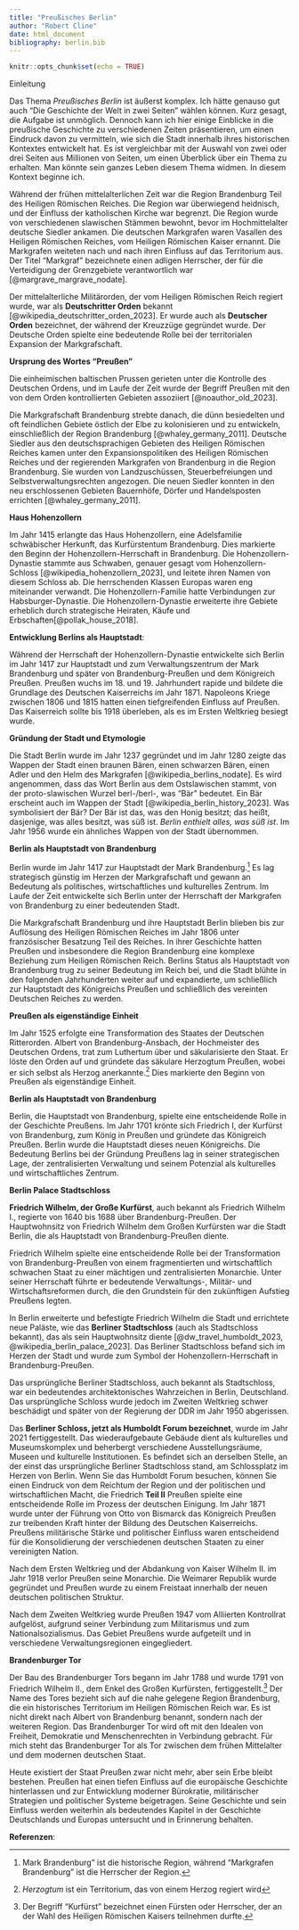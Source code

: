 ```yaml
---
title: "Preußisches Berlin"
author: "Robert Cline"
date: html_document
bibliography: berlin.bib
---
```


```r
knitr::opts_chunk$set(echo = TRUE)
```
Einleitung

Das Thema *Preußisches Berlin* ist äußerst komplex. Ich hätte genauso gut auch "Die Geschichte der Welt in zwei Seiten" wählen können. Kurz gesagt, die Aufgabe ist unmöglich. Dennoch kann ich hier einige Einblicke in die preußische Geschichte zu verschiedenen Zeiten präsentieren, um einen Eindruck davon zu vermitteln, wie sich die Stadt innerhalb ihres historischen Kontextes entwickelt hat. Es ist vergleichbar mit der Auswahl von zwei oder drei Seiten aus Millionen von Seiten, um einen Überblick über ein Thema zu erhalten. Man könnte sein ganzes Leben diesem Thema widmen. In diesem Kontext beginne ich.

Während der frühen mittelalterlichen Zeit war die Region Brandenburg Teil des Heiligen Römischen Reiches. Die Region war überwiegend heidnisch, und der Einfluss der katholischen Kirche war begrenzt. Die Region wurde von verschiedenen slawischen Stämmen bewohnt, bevor im Hochmittelalter deutsche Siedler ankamen. Die deutschen Markgrafen waren Vasallen des Heiligen Römischen Reiches, vom Heiligen Römischen Kaiser ernannt. Die Markgrafen weiteten nach und nach ihren Einfluss auf das Territorium aus. Der Titel "Markgraf" bezeichnete einen adligen Herrscher, der für die Verteidigung der Grenzgebiete verantwortlich war [@margrave_margrave_nodate].

Der mittelalterliche Militärorden, der vom Heiligen Römischen Reich regiert wurde, war als **Deutschritter Orden** bekannt [@wikipedia_deutschritter_orden_2023]. Er wurde auch als **Deutscher Orden** bezeichnet, der während der Kreuzzüge gegründet wurde. Der Deutsche Orden spielte eine bedeutende Rolle bei der territorialen Expansion der Markgrafschaft.

**Ursprung des Wortes "Preußen"**

Die einheimischen baltischen Prussen gerieten unter die Kontrolle des Deutschen Ordens, und im Laufe der Zeit wurde der Begriff Preußen mit den von dem Orden kontrollierten Gebieten assoziiert [@noauthor_old_2023].

Die Markgrafschaft Brandenburg strebte danach, die dünn besiedelten und oft feindlichen Gebiete östlich der Elbe zu kolonisieren und zu entwickeln, einschließlich der Region Brandenburg [@whaley_germany_2011]. Deutsche Siedler aus den deutschsprachigen Gebieten des Heiligen Römischen Reiches kamen unter den Expansionspolitiken des Heiligen Römischen Reiches und der regierenden Markgrafen von Brandenburg in die Region Brandenburg. Sie wurden von Landzuschüssen, Steuerbefreiungen und Selbstverwaltungsrechten angezogen. Die neuen Siedler konnten in den neu erschlossenen Gebieten Bauernhöfe, Dörfer und Handelsposten errichten [@whaley_germany_2011].

**Haus Hohenzollern**

Im Jahr 1415 erlangte das Haus Hohenzollern, eine Adelsfamilie schwäbischer Herkunft, das Kurfürstentum Brandenburg. Dies markierte den Beginn der Hohenzollern-Herrschaft in Brandenburg. Die Hohenzollern-Dynastie stammte aus Schwaben, genauer gesagt vom Hohenzollern-Schloss [@wikipedia_hohenzollern_2023], und leitete ihren Namen von diesem Schloss ab. Die herrschenden Klassen Europas waren eng miteinander verwandt. Die Hohenzollern-Familie hatte Verbindungen zur Habsburger-Dynastie. Die Hohenzollern-Dynastie erweiterte ihre Gebiete erheblich durch strategische Heiraten, Käufe und Erbschaften[@pollak_house_2018].

**Entwicklung Berlins als Hauptstadt**:

<!--- Maps of Brandenburg https://en.wikipedia.org/wiki/Margraviate_of_Brandenburg -->

Während der Herrschaft der Hohenzollern-Dynastie entwickelte sich Berlin im Jahr 1417 zur Hauptstadt und zum Verwaltungszentrum der Mark Brandenburg und später von Brandenburg-Preußen und dem Königreich Preußen. Preußen wuchs im 18. und 19. Jahrhundert rapide und bildete die Grundlage des Deutschen Kaiserreichs im Jahr 1871. Napoleons Kriege zwischen 1806 und 1815 hatten einen tiefgreifenden Einfluss auf Preußen. Das Kaiserreich sollte bis 1918 überleben, als es im Ersten Weltkrieg besiegt wurde.

**Gründung der Stadt und Etymologie**

Die Stadt Berlin wurde im Jahr 1237 gegründet und im Jahr 1280 zeigte das Wappen der Stadt einen braunen Bären, einen schwarzen Bären, einen Adler und den Helm des Markgrafen [@wikipedia_berlins_nodate]. Es wird angenommen, dass das Wort Berlin aus dem Ostslawischen stammt, von der proto-slawischen Wurzel berl-/berl-, was "Bär" bedeutet. Ein Bär erscheint auch im Wappen der Stadt [@wikipedia_berlin_history_2023]. Was symbolisiert der Bär? Der Bär ist das, was den Honig besitzt; das heißt, dasjenige, was alles besitzt, was süß ist. *Berlin enthielt alles, was süß ist*. Im Jahr 1956 wurde ein ähnliches Wappen von der Stadt übernommen.

**Berlin als Hauptstadt von Brandenburg** 

Berlin wurde im Jahr 1417 zur Hauptstadt der Mark Brandenburg.^[Mark Brandenburg" ist die historische Region, während "Markgrafen Brandenburg" ist die Herrscher der Region.] Es lag strategisch günstig im Herzen der Markgrafschaft und gewann an Bedeutung als politisches, wirtschaftliches und kulturelles Zentrum. Im Laufe der Zeit entwickelte sich Berlin unter der Herrschaft der Markgrafen von Brandenburg zu einer bedeutenden Stadt.

Die Markgrafschaft Brandenburg und ihre Hauptstadt Berlin blieben bis zur Auflösung des Heiligen Römischen Reiches im Jahr 1806 unter französischer Besatzung Teil des Reiches. In ihrer Geschichte hatten Preußen und insbesondere die Region Brandenburg eine komplexe Beziehung zum Heiligen Römischen Reich. Berlins Status als Hauptstadt von Brandenburg trug zu seiner Bedeutung im Reich bei, und die Stadt blühte in den folgenden Jahrhunderten weiter auf und expandierte, um schließlich zur Hauptstadt des Königreichs Preußen und schließlich des vereinten Deutschen Reiches zu werden.



**Preußen als eigenständige Einheit**  

Im Jahr 1525 erfolgte eine Transformation des Staates der Deutschen Ritterorden. Albert von Brandenburg-Ansbach, der Hochmeister des Deutschen Ordens, trat zum Luthertum über und säkularisierte den Staat. Er löste den Orden auf und gründete das säkulare Herzogtum Preußen, wobei er sich selbst als Herzog anerkannte.^[*Herzogtum* ist ein Territorium, das von einem Herzog regiert wird] Dies markierte den Beginn von Preußen als eigenständige Einheit.

**Berlin als Hauptstadt von Brandenburg**  

Berlin, die Hauptstadt von Brandenburg, spielte eine entscheidende Rolle in der Geschichte Preußens. Im Jahr 1701 krönte sich Friedrich I, der Kurfürst von Brandenburg, zum König in Preußen und gründete das Königreich Preußen. Berlin wurde die Hauptstadt dieses neuen Königreichs. Die Bedeutung Berlins bei der Gründung Preußens lag in seiner strategischen Lage, der zentralisierten Verwaltung und seinem Potenzial als kulturelles und wirtschaftliches Zentrum.

**Berlin Palace Stadtschloss**

**Friedrich Wilhelm, der Große Kurfürst**, auch bekannt als Friedrich Wilhelm I., regierte von 1640 bis 1688 über Brandenburg-Preußen. Der Hauptwohnsitz von Friedrich Wilhelm dem Großen Kurfürsten war die Stadt Berlin, die als Hauptstadt von Brandenburg-Preußen diente.

Friedrich Wilhelm spielte eine entscheidende Rolle bei der Transformation von Brandenburg-Preußen von einem fragmentierten und wirtschaftlich schwachen Staat zu einer mächtigen und zentralisierten Monarchie. Unter seiner Herrschaft führte er bedeutende Verwaltungs-, Militär- und Wirtschaftsreformen durch, die den Grundstein für den zukünftigen Aufstieg Preußens legten.

In Berlin erweiterte und befestigte Friedrich Wilhelm die Stadt und errichtete neue Paläste, wie das **Berliner Stadtschloss** (auch als Stadtschloss bekannt), das als sein Hauptwohnsitz diente [@dw_travel_humboldt_2023, @wikipedia_berlin_palace_2023]. Das Berliner Stadtschloss befand sich im Herzen der Stadt und wurde zum Symbol der Hohenzollern-Herrschaft in Brandenburg-Preußen.

<!---
Es ist erwähnenswert, dass der Große Kurfürst auch mehrere andere Residenzen in seinen Gebieten hatte, wie zum Beispiel das Potsdamer Schloss in Potsdam, das er als Sommerresidenz nutzte. Potsdam, in der Nähe von Berlin gelegen, entwickelte sich unter späteren Hohenzollern-Herrschern, einschließlich Friedrich dem Großen, zu einem wichtigen königlichen und kulturellen Zentrum. Während der Herrschaft von Friedrich Wilhelm dem Großen Kurfürsten war Berlin jedoch das Hauptdomizil und der Regierungssitz.
-->

Das ursprüngliche Berliner Stadtschloss, auch bekannt als Stadtschloss, war ein bedeutendes architektonisches Wahrzeichen in Berlin, Deutschland. Das ursprüngliche Schloss wurde jedoch im Zweiten Weltkrieg schwer beschädigt und später von der Regierung der DDR im Jahr 1950 abgerissen.

Das **Berliner Schloss, jetzt als Humboldt Forum bezeichnet**, wurde im Jahr 2021 fertiggestellt. Das wiederaufgebaute Gebäude dient als kulturelles und Museumskomplex und beherbergt verschiedene Ausstellungsräume, Museen und kulturelle Institutionen. Es befindet sich an derselben Stelle, an der einst das ursprüngliche Berliner Stadtschloss stand, am Schlossplatz im Herzen von Berlin. Wenn Sie das Humboldt Forum besuchen, können Sie einen Eindruck von dem Reichtum der Region und der politischen und wirtschaftlichen Macht, die Friedrich **Teil II**
Preußen spielte eine entscheidende Rolle im Prozess der deutschen Einigung. Im Jahr 1871 wurde unter der Führung von Otto von Bismarck das Königreich Preußen zur treibenden Kraft hinter der Bildung des Deutschen Kaiserreichs. Preußens militärische Stärke und politischer Einfluss waren entscheidend für die Konsolidierung der verschiedenen deutschen Staaten zu einer vereinigten Nation.

Nach dem Ersten Weltkrieg und der Abdankung von Kaiser Wilhelm II. im Jahr 1918 verlor Preußen seine Monarchie. Die Weimarer Republik wurde gegründet und Preußen wurde zu einem Freistaat innerhalb der neuen deutschen politischen Struktur.

Nach dem Zweiten Weltkrieg wurde Preußen 1947 vom Alliierten Kontrollrat aufgelöst, aufgrund seiner Verbindung zum Militarismus und zum Nationalsozialismus. Das Gebiet Preußens wurde aufgeteilt und in verschiedene Verwaltungsregionen eingegliedert.

**Brandenburger Tor**

Der Bau des Brandenburger Tors begann im Jahr 1788 und wurde 1791 von Friedrich Wilhelm II., dem Enkel des Großen Kurfürsten, fertiggestellt.^[Der Begriff "Kurfürst" bezeichnet einen Fürsten oder Herrscher, der an der Wahl des Heiligen Römischen Kaisers teilnehmen durfte.] Der Name des Tores bezieht sich auf die nahe gelegene Region Brandenburg, die ein historisches Territorium im Heiligen Römischen Reich war. Es ist nicht direkt nach Albert von Brandenburg benannt, sondern nach der weiteren Region. Das Brandenburger Tor wird oft mit den Idealen von Freiheit, Demokratie und Menschenrechten in Verbindung gebracht. Für mich steht das Brandenburger Tor als Tor zwischen dem frühen Mittelalter und dem modernen deutschen Staat.

Heute existiert der Staat Preußen zwar nicht mehr, aber sein Erbe bleibt bestehen. Preußen hat einen tiefen Einfluss auf die europäische Geschichte hinterlassen und zur Entwicklung moderner Bürokratie, militärischer Strategien und politischer Systeme beigetragen. Seine Geschichte und sein Einfluss werden weiterhin als bedeutendes Kapitel in der Geschichte Deutschlands und Europas untersucht und in Erinnerung behalten.

**Referenzen**: